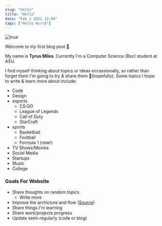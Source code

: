 ```yaml
---
slug: "hello"
title: "Hello"
date: "Feb 1 2021 12:00"
tags: ["Hello World"]
---
```



<IMG url="/gon.jpg" title="true"/>

Welcome to my first blog post 🥳. 

My name is **Tyrus Miles**. Currently I'm a Computer Science (Bsc) student at ASU.

I find myself thinking about topics or ideas occassionally, so rather than forget them I'm going to try & share them 🤞(hopefully). Some topics I hope to write & learn more about include:
- Code
- Design
- esports
    - CS:GO
    - League of Legends
    - Call of Duty
    - StarCraft
- sports
    - Basketball
    - Football
    - Formula 1 (new!)
- TV Shows/Movies
- Social Media
- Startups
- Music
- College


### Goals For Website
- Share thoughts on random topics
    - Write more
- Improve the archicture and flow ([Source](https://github.com/Haustle/www))
- Share things I'm learning
- Share work/projects progress
- Update semi-regularly (code or blog)



